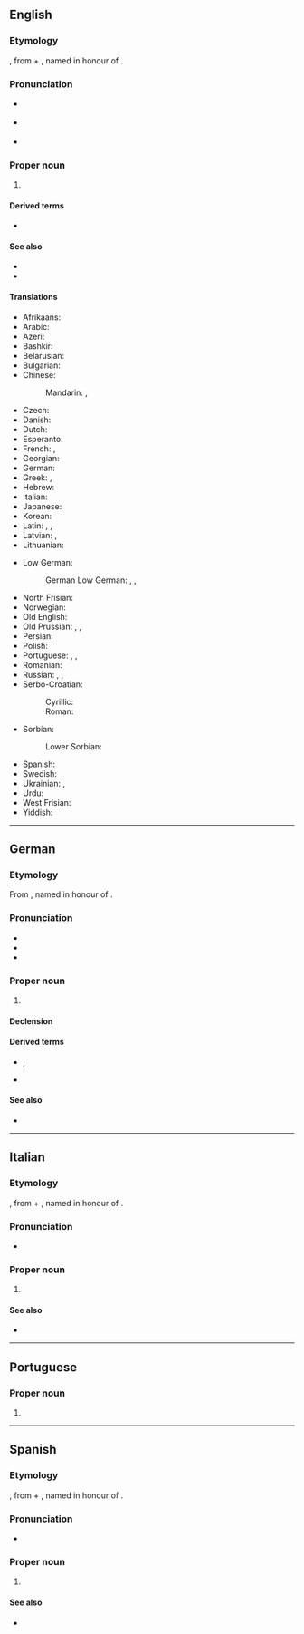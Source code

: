 {{also|Konigsberg}}
==English==

===Etymology===
{{bor|en|de|Königsberg}}, from {{m|de|König||king}} + {{m|de|Berg||mountain}}, named in honour of {{w|Ottokar II of Bohemia|Ottokar II, king of Bohemia}}.

===Pronunciation===
{{wikipedia|Königsberg|mul=Kaliningrad}}
* {{a|UK}} {{IPA|/ˈkɜːnɪɡzˌbɜːɡ/|lang=en}}
* {{a|US}} {{IPA|/ˈkɜnɪɡzˌbɝɡ/|/ˈkeɪnɪɡzˌbɝɡ/|lang=en}}
* {{hyphenation|Kö|nigs|berg|lang=en}}

===Proper noun===
{{en-proper noun}}

# {{lb|en|historical}} {{place|en|city|c/Russia|def={{def|The former capital of [[East Prussia]], [[Germany]], now [[Kaliningrad]], [[Russia]].}}}}

====Derived terms====
* {{l|en|Königsberger Klopse}}

====See also====
* {{l|en|Kaliningrad}}
* {{l|en|Prussia}}

====Translations====
{{trans-top-also|the former capital of East Prussia|Kaliningrad}}
* Afrikaans: {{t|af|Koningsberg}}
* Arabic: {{t|ar|كُونِيغْسْبَرْغ|m}}
* Azeri: {{t|az|Köniqsberq}}
* Bashkir: {{t|ba|Кө́нигсберг}}
* Belarusian: {{t|be|Караля́вец|m}}
* Bulgarian: {{t|bg|Кьонигсберг|m}}
* Chinese:
*: Mandarin: {{t|cmn|柯尼斯堡|tr=Kēnísībǎo}}, {{t+|cmn|哥尼斯堡|tr=Gēnísībǎo}}
* Czech: {{t+|cs|Královec|m}}
* Danish: {{t|da|Königsberg}}
* Dutch: {{t|nl|Koningsbergen|n}}
* Esperanto: {{t|eo|Kenigsbergo}}
* French: {{t|fr|Kœnigsberg|m}}, {{t+|fr|Königsberg|m}}
* Georgian: {{t|ka|კენიგსბერგი}}
* German: {{t+|de|Königsberg|n}}
* Greek: {{t|el|Καινιξβέργη|f}}, {{t|el|Κένιγκσμπεργκ|n}}
* Hebrew: {{t|he|קֶנִיגְסְבֶּרְג|m|tr=Kenigsbérg}}
* Italian: {{t|it|Königsberg|f}}
* Japanese: {{t|ja|ケーニヒスベルク|tr=Kēnihisuberuku}}
* Korean: {{t|ko|^쾨니히스베르크}}
* Latin: {{t|la|Rēgiomontum|n}}, {{t|la|Rēgiomontium|n}}, {{t-check|la|Rēgiomontānum|n}}
* Latvian: {{t|lv|Kēnigsberga|f}}, {{t|lv|Karaļauči|m}}
* Lithuanian: {{t|lt|Karaliaučius|m}}
{{trans-mid}}
* Low German:
*: German Low German: {{t|nds-de|Königsbarg|n}} {{qualifier|in some dialects}}, {{t|nds-de|Kensbarg|n}} {{qualifier|Natangian Low Prussian}}, {{t|nds-de|Kensborg|n}} {{qualifier|Elbingian Low Prussian}}
* North Frisian: {{t|frr|Könningsbeerg}}
* Norwegian: {{t|no|Königsberg}}
* Old English: {{t|ang|Cyningesbeorg|m}}
* Old Prussian: {{t|prg|Twānksta}}, {{t-check|prg|Kunnegsgarbs}}, {{t-check|prg|Knigsberg}}
* Persian: {{t|fa|کونیگسبرگ|tr=Konigsberg}}
* Polish: {{t|pl|Królewiec|m}}
* Portuguese: {{t|pt|Conisberga|f}}, {{t|pt|Königsberg|f}}, {{t|pt|Konigsberg|f}}
* Romanian: {{t|ro|Königsberg|m}}
* Russian: {{t+|ru|Кёнигсберг|m}}, {{t+|ru|Кёнигсбе́рг|m|tr=Kjonigsbérg}}, {{t|ru|Короле́вец|m}}
* Serbo-Croatian:
*: Cyrillic: {{t|sh|Краљевиц|m}}
*: Roman: {{t|sh|Kraljevic|m}}
* Sorbian:
*: Lower Sorbian: {{t|dsb|Kralowc|m}}
* Spanish: {{t+|es|Königsberg|m}}
* Swedish: {{t+|sv|Königsberg|n}}
* Ukrainian: {{t|uk|Ке́ніґсберґ|m}}, {{t|uk|Кеніґсбе́рґ|m}}
* Urdu: {{t|ur|کونگسبرگ|m|tr=Konigasberg}}
* West Frisian: {{t|fy|Keningsberch}}
* Yiddish: {{t|yi|קעניגסבערג|n}}
{{trans-bottom}}

----

==German==

===Etymology===
From {{compound|de|König|t1=king|Berg|t2=mountain}}, named in honour of {{w|Ottokar II of Bohemia|Ottokar II, king of Bohemia}}.

===Pronunciation===
{{wikipedia|Königsberg (Preußen)|Königsberg|lang=de}}
* {{IPA|/ˈkøːnɪçsˌbɛɐ̯k/|lang=de}}
* {{audio|De-Königsberg.ogg|Audio|lang=de}}
* {{hyphenation|Kö|nigs|berg|lang=de}}

===Proper noun===
{{de-proper noun|n|gen2=Königsberg}}

# {{lb|de|historical}} {{place|de|city|c/Russia|def=the former capital of East Prussia|t1=Königsberg}}

====Declension====
{{de-decl-noun-n|(s)|n=sg|prop=yes}}

====Derived terms====
* {{l|de|Königsberger}}, {{l|de|Königsbergerin}}
* {{l|de|Königsberger Klopse}}

====See also====
* {{l|de|Kaliningrad}}

----

==Italian==

===Etymology===
{{bor|it|de|Königsberg}}, from {{m|de|König||king}} + {{m|de|Berg||mountain}}, named in honour of {{w|Ottokar II of Bohemia|Ottokar II, king of Bohemia}}.

===Pronunciation===
{{wikipedia|lang=it}}
* {{IPA|/ˈkø.ni(ɡ)ˌzbɛrɡ/|lang=it}}

===Proper noun===
{{it-proper noun|f}}

# {{lb|it|historical}} {{place|it|city|c/Russia|def=the former capital of East Prussia|t1=Königsberg}}

====See also====
* {{l|it|Kaliningrad}}

{{catlangname|it|terms spelled with Ö}}

----

==Portuguese==

===Proper noun===
{{pt-proper noun|f}}

# {{alternative spelling of|Konigsberg|lang=pt}}

----

==Spanish==

===Etymology===
{{bor|es|de|Königsberg}}, from {{m|de|König||king}} + {{m|de|Berg||mountain}}, named in honour of {{w|Ottokar II of Bohemia|Ottokar II, king of Bohemia}}.

===Pronunciation===
{{wikipedia|lang=es}}
* {{es-IPA|Quénisber}}

===Proper noun===
{{es-proper noun|m}}

# {{lb|es|historical}} {{place|es|city|c/Russia|def=the former capital of East Prussia|t1=Königsberg}}

====See also====
* {{l|es|Kaliningrado}}
